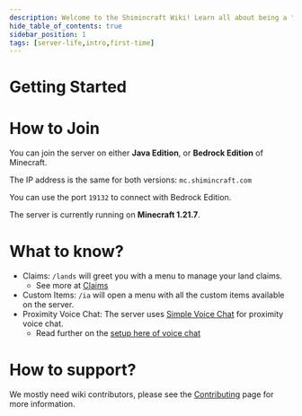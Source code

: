 ```yaml
---
description: Welcome to the Shimincraft Wiki! Learn all about being a "Shimin", a citizen of Shimincraft.
hide_table_of_contents: true
sidebar_position: 1
tags: [server-life,intro,first-time]
---
```

# Getting Started

# How to Join
You can join the server on either **Java Edition**, or **Bedrock Edition** of Minecraft.

The IP address is the same for both versions: `mc.shimincraft.com`

You can use the port `19132` to connect with Bedrock Edition.

The server is currently running on **Minecraft 1.21.7**.

# What to know? 
- Claims: `/lands` will greet you with a menu to manage your land claims.
  - See more at [Claims](/docs/server-life/claims)
- Custom Items: `/ia` will open a menu with all the custom items available on the server.
- Proximity Voice Chat: The server uses [Simple Voice Chat](https://modrinth.com/plugin/simple-voice-chat) for proximity voice chat.
  - Read further on the [setup here of voice chat](/docs/server-life/voice-chat)

# How to support?
We mostly need wiki contributors, please see the [Contributing](/docs/how-to-contribute) page for more information.
